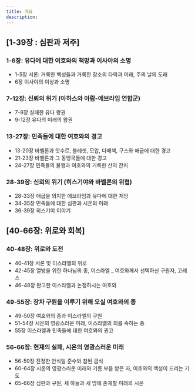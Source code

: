 ```yaml
---
title: 개요
description: 
---
```


## [1-39장 : 심판과 저주]
### 1-6장: 유다에 대한 여호와의 책망과 이사야의 소명
 * 1-5장       서론: 거룩한 백성들과 거룩한 장소의 타락과 미래, 주의 날의 도래
 * 6장         이사야의 이상과 소명
### 7-12장: 신뢰의 위기 (아하스와 아람-에브라임 연합군)
 * 7-8장      실패한 유다 왕권
 * 9-12장    유다의 미래의 왕권
### 13-27장: 민족들에 대한 여호와의 경고
 * 13-20장   바벨론과 앗수르, 블레셋, 모압, 다메섹, 구스와 애굽에 대한 경고
 * 21-23장  바벨론과 그 동맹국들에 대한 경고
 * 24-27장  민족들의 불행과 여호와의 거룩한 산의 잔치
### 28-39장: 신뢰의 위기 (히스기야와 바벨론의 위협)
 * 28-33장  애굽을 의지한 에브라임과 유다에 대한 재앙
 * 34-35장  민족들에 대한 심판과 시온의 미래
 * 36-39장  히스기야 이야기

## [40-66장: 위로와 회복]
### 40-48장: 위로와 도전
 * 40-41장  서론 및 이스라엘의 위로
 * 42-45장  열방을 위한 하나님의 종, 이스라엘 _ 여호와께서 선택하신 구원자, 고레스
 * 46-48장  완고한 이스라엘과 논쟁하시는 여호와
### 49-55장: 장차 구원을 이루기 위해 오실 여호와의 종
 * 49-50장  여호와의 종과 이스라엘의 구원
 * 51-54장   시온의 영광스러운 미래, 이스라엘의 죄를 속하는 종
 * 55장        이스라엘과 민족들에 대한 여호와의 권고
### 56-66장: 현재의 실패, 시온의 영광스러운 미래
 * 56-59장  진정한 안식일 준수와 참된 금식
 * 60-64장  시온의 영광스러운 미래와 기름 부음 받은 자, 여호와의 백성이 드리는 기도
 * 65-66장  심판과 구원, 새 하늘과 새 땅에 존재할 미래의 시온
